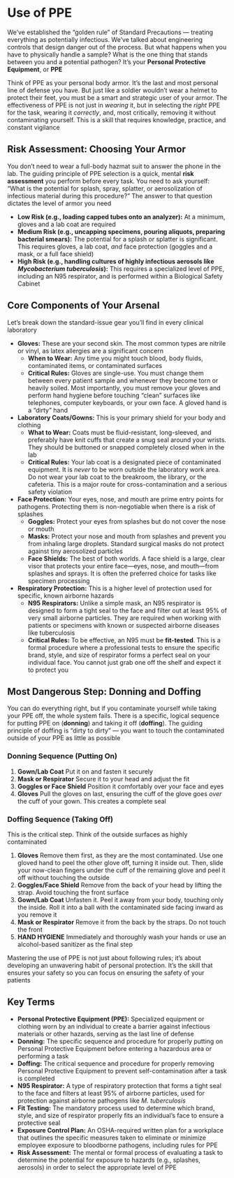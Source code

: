 # Use of PPE {-}

We've established the "golden rule" of Standard Precautions — treating everything as potentially infectious. We've talked about engineering controls that design danger out of the process. But what happens when you have to physically handle a sample? What is the one thing that stands between you and a potential pathogen? It's your **Personal Protective Equipment**, or **PPE**

Think of PPE as your personal body armor. It’s the last and most personal line of defense you have. But just like a soldier wouldn't wear a helmet to protect their feet, you must be a smart and strategic user of your armor. The effectiveness of PPE is not just in *wearing* it, but in selecting the *right* PPE for the task, wearing it *correctly*, and, most critically, removing it without contaminating yourself. This is a skill that requires knowledge, practice, and constant vigilance

## **Risk Assessment: Choosing Your Armor** {-}

You don't need to wear a full-body hazmat suit to answer the phone in the lab. The guiding principle of PPE selection is a quick, mental **risk assessment** you perform before every task. You need to ask yourself: "What is the potential for splash, spray, splatter, or aerosolization of infectious material during this procedure?" The answer to that question dictates the level of armor you need

*   **Low Risk (e.g., loading capped tubes onto an analyzer):** At a minimum, gloves and a lab coat are required
*   **Medium Risk (e.g., uncapping specimens, pouring aliquots, preparing bacterial smears):** The potential for a splash or splatter is significant. This requires gloves, a lab coat, *and* face protection (goggles and a mask, or a full face shield)
*   **High Risk (e.g., handling cultures of highly infectious aerosols like *Mycobacterium tuberculosis*):** This requires a specialized level of PPE, including an N95 respirator, and is performed within a Biological Safety Cabinet

## **Core Components of Your Arsenal** {-}

Let's break down the standard-issue gear you'll find in every clinical laboratory

*   **Gloves:** These are your second skin. The most common types are nitrile or vinyl, as latex allergies are a significant concern
    *   **When to Wear:** Any time you might touch blood, body fluids, contaminated items, or contaminated surfaces
    *   **Critical Rules:** Gloves are single-use. You must change them between every patient sample and whenever they become torn or heavily soiled. Most importantly, you must remove your gloves and perform hand hygiene before touching "clean" surfaces like telephones, computer keyboards, or your own face. A gloved hand is a "dirty" hand
*   **Laboratory Coats/Gowns:** This is your primary shield for your body and clothing
    *   **What to Wear:** Coats must be fluid-resistant, long-sleeved, and preferably have knit cuffs that create a snug seal around your wrists. They should be buttoned or snapped completely closed when in the lab
    *   **Critical Rules:** Your lab coat is a designated piece of contaminated equipment. It is *never* to be worn outside the laboratory work area. Do not wear your lab coat to the breakroom, the library, or the cafeteria. This is a major route for cross-contamination and a serious safety violation
*   **Face Protection:** Your eyes, nose, and mouth are prime entry points for pathogens. Protecting them is non-negotiable when there is a risk of splashes
    *   **Goggles:** Protect your eyes from splashes but do not cover the nose or mouth
    *   **Masks:** Protect your nose and mouth from splashes and prevent you from inhaling large droplets. Standard surgical masks do not protect against tiny aerosolized particles
    *   **Face Shields:** The best of both worlds. A face shield is a large, clear visor that protects your entire face—eyes, nose, and mouth—from splashes and sprays. It is often the preferred choice for tasks like specimen processing
*   **Respiratory Protection:** This is a higher level of protection used for specific, known airborne hazards
    *   **N95 Respirators:** Unlike a simple mask, an N95 respirator is designed to form a tight seal to the face and filter out at least 95% of very small airborne particles. They are required when working with patients or specimens with known or suspected airborne diseases like tuberculosis
    *   **Critical Rules:** To be effective, an N95 must be **fit-tested**. This is a formal procedure where a professional tests to ensure the specific brand, style, and size of respirator forms a perfect seal on your individual face. You cannot just grab one off the shelf and expect it to protect you

## **Most Dangerous Step: Donning and Doffing** {-}

You can do everything right, but if you contaminate yourself while taking your PPE off, the whole system fails. There is a specific, logical sequence for putting PPE on (**donning**) and taking it off (**doffing**). The guiding principle of doffing is "dirty to dirty" — you want to touch the contaminated outside of your PPE as little as possible

### **Donning Sequence (Putting On)** {-}

1.  **Gown/Lab Coat** Put it on and fasten it securely
2.  **Mask or Respirator** Secure it to your head and adjust the fit
3.  **Goggles or Face Shield** Position it comfortably over your face and eyes
4.  **Gloves** Pull the gloves on last, ensuring the cuff of the glove goes *over* the cuff of your gown. This creates a complete seal

### **Doffing Sequence (Taking Off)** {-}

This is the critical step. Think of the outside surfaces as highly contaminated

1.  **Gloves** Remove them first, as they are the most contaminated. Use one gloved hand to peel the other glove off, turning it inside out. Then, slide your now-clean fingers under the cuff of the remaining glove and peel it off without touching the outside
2.  **Goggles/Face Shield** Remove from the back of your head by lifting the strap. Avoid touching the front surface
3.  **Gown/Lab Coat** Unfasten it. Peel it away from your body, touching only the inside. Roll it into a ball with the contaminated side facing inward as you remove it
4.  **Mask or Respirator** Remove it from the back by the straps. Do not touch the front
5.  **HAND HYGIENE** Immediately and thoroughly wash your hands or use an alcohol-based sanitizer as the final step

Mastering the use of PPE is not just about following rules; it's about developing an unwavering habit of personal protection. It's the skill that ensures your safety so you can focus on ensuring the safety of your patients

## **Key Terms** {-}

*   **Personal Protective Equipment (PPE):** Specialized equipment or clothing worn by an individual to create a barrier against infectious materials or other hazards, serving as the last line of defense
*   **Donning:** The specific sequence and procedure for properly putting on Personal Protective Equipment before entering a hazardous area or performing a task
*   **Doffing:** The critical sequence and procedure for properly removing Personal Protective Equipment to prevent self-contamination after a task is completed
*   **N95 Respirator:** A type of respiratory protection that forms a tight seal to the face and filters at least 95% of airborne particles, used for protection against airborne pathogens like *M. tuberculosis*
*   **Fit Testing:** The mandatory process used to determine which brand, style, and size of respirator properly fits an individual's face to ensure a protective seal
*   **Exposure Control Plan:** An OSHA-required written plan for a workplace that outlines the specific measures taken to eliminate or minimize employee exposure to bloodborne pathogens, including rules for PPE
*   **Risk Assessment:** The mental or formal process of evaluating a task to determine the potential for exposure to hazards (e.g., splashes, aerosols) in order to select the appropriate level of PPE
